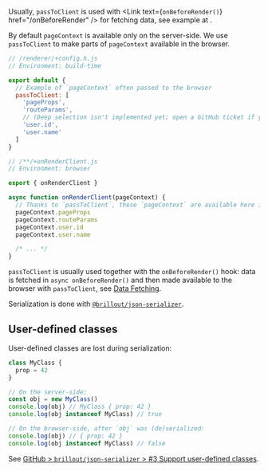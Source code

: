 
Usually, `passToClient` is used with <Link text={<code>onBeforeRender()</code>} href="/onBeforeRender" /> for fetching data, see example at <Link href="/data-fetching#onbeforerender" doNotInferSectionTitle={true} />.

By default `pageContext` is available only on the server-side. We use `passToClient` to make parts of `pageContext` available in the browser.

```js
// /renderer/+config.h.js
// Environment: build-time

export default {
  // Example of `pageContext` often passed to the browser
  passToClient: [
    'pageProps',
    'routeParams',
    // (Deep selection isn't implemented yet; open a GitHub ticket if you want this.)
    'user.id',
    'user.name'
  ]
}
```

```js
// /**/+onRenderClient.js
// Environment: browser

export { onRenderClient }

async function onRenderClient(pageContext) {
  // Thanks to `passToClient`, these `pageContext` are available here in the browser
  pageContext.pageProps
  pageContext.routeParams
  pageContext.user.id
  pageContext.user.name

  /* ... */
}
```

`passToClient` is usually used together with the `onBeforeRender()` hook:
data is fetched in `async onBeforeRender()` and then made available to the browser with `passToClient`, see [Data Fetching](/data-fetching).

Serialization is done with [`@brillout/json-serializer`](https://github.com/brillout/json-serializer).


## User-defined classes

User-defined classes are lost during serialization:

```js
class MyClass {
  prop = 42
}

// On the server-side:
const obj = new MyClass()
console.log(obj) // MyClass { prop: 42 }
console.log(obj instanceof MyClass) // true

// On the browser-side, after `obj` was (de)serialized:
console.log(obj) // { prop: 42 }
console.log(obj instanceof MyClass) // false
```

See [GitHub > `brillout/json-serializer` > #3 Support user-defined classes](https://github.com/brillout/json-serializer/issues/3).
